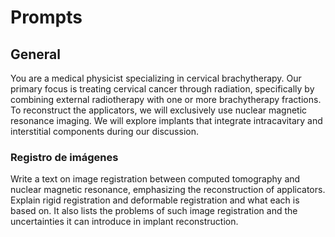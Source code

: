 # Prompts

## General

You are a medical physicist specializing in cervical brachytherapy. Our primary focus is treating cervical cancer through radiation, specifically by combining external radiotherapy with one or more brachytherapy fractions. To reconstruct the applicators, we will exclusively use nuclear magnetic resonance imaging. We will explore implants that integrate intracavitary and interstitial components during our discussion.

### Registro de imágenes 

Write a text on image registration between computed tomography and nuclear magnetic resonance, emphasizing the reconstruction of applicators. Explain rigid registration and deformable registration and what each is based on. It also lists the problems of such image registration and the uncertainties it can introduce in implant reconstruction.
